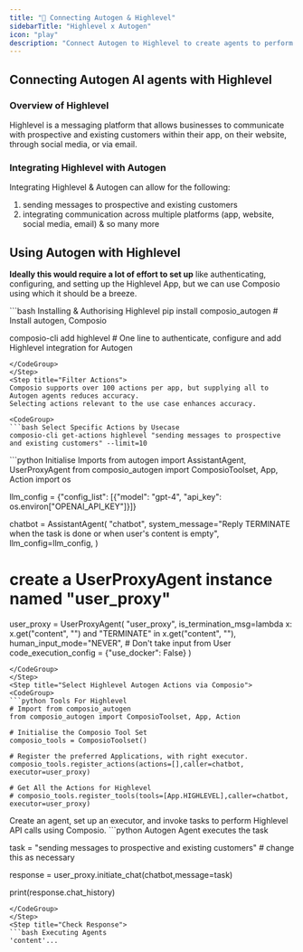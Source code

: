 ```yaml
---
title: "🚀 Connecting Autogen & Highlevel"
sidebarTitle: "Highlevel x Autogen"
icon: "play"
description: "Connect Autogen to Highlevel to create agents to perform tasks using natural language"
---
```


## Connecting Autogen AI agents with Highlevel

### Overview of Highlevel

Highlevel is a messaging platform that allows businesses to communicate with prospective and existing customers within their app, on their website, through social media, or via email.

### Integrating Highlevel with Autogen

Integrating Highlevel & Autogen can allow for the following:

1. sending messages to prospective and existing customers
2. integrating communication across multiple platforms (app, website, social media, email)
& so many more

## Using Autogen with Highlevel

<Steps>
<Step title="Setting Up the Environment">

**Ideally this would require a lot of effort to set up** like authenticating, configuring, and setting up the Highlevel App, but we can use Composio using which it should be a breeze.

<CodeGroup>
```bash Installing & Authorising Highlevel
pip install composio_autogen # Install autogen, Composio 

composio-cli add highlevel # One line to authenticate, configure and add Highlevel integration for Autogen
```
</CodeGroup>
</Step>
<Step title="Filter Actions">
Composio supports over 100 actions per app, but supplying all to Autogen agents reduces accuracy.
Selecting actions relevant to the use case enhances accuracy.

<CodeGroup>
```bash Select Specific Actions by Usecase
composio-cli get-actions highlevel "sending messages to prospective and existing customers" --limit=10
```
</CodeGroup>

</Step>
<Step title="Import Base Packages">

<CodeGroup>
```python Initialise Imports
from autogen import AssistantAgent, UserProxyAgent
from composio_autogen import ComposioToolset, App, Action
import os

llm_config = {"config_list": [{"model": "gpt-4", "api_key": os.environ["OPENAI_API_KEY"]}]}

chatbot = AssistantAgent(
    "chatbot",
    system_message="Reply TERMINATE when the task is done or when user's content is empty",
    llm_config=llm_config,
)

# create a UserProxyAgent instance named "user_proxy"
user_proxy = UserProxyAgent(
    "user_proxy",
    is_termination_msg=lambda x: x.get("content", "") and "TERMINATE" in x.get("content", ""),
    human_input_mode="NEVER", # Don't take input from User
    code_execution_config = {"use_docker": False}
)
```
</CodeGroup>
</Step>
<Step title="Select Highlevel Autogen Actions via Composio">
<CodeGroup>
```python Tools For Highlevel
# Import from composio_autogen
from composio_autogen import ComposioToolset, App, Action

# Initialise the Composio Tool Set
composio_tools = ComposioToolset()

# Register the preferred Applications, with right executor. 
composio_tools.register_actions(actions=[],caller=chatbot, executor=user_proxy)

# Get All the Actions for Highlevel
# composio_tools.register_tools(tools=[App.HIGHLEVEL],caller=chatbot, executor=user_proxy) 
```
</CodeGroup>
</Step>
<Step title="Execute the Agent">
Create an agent, set up an executor, and invoke tasks to perform Highlevel API calls using Composio. 
<CodeGroup>
```python Autogen Agent executes the task

task = "sending messages to prospective and existing customers" # change this as necessary

response = user_proxy.initiate_chat(chatbot,message=task)

print(response.chat_history)
```
</CodeGroup>
</Step>
<Step title="Check Response">
```bash Executing Agents
'content'...
```
</Step>
</Steps>
